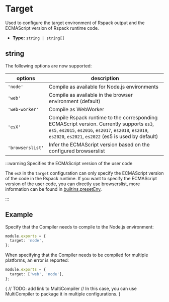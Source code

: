 # Target

Used to configure the target environment of Rspack output and the ECMAScript version of Rspack runtime code.

- **Type:** `string | string[]`

## string

The following options are now supported:

| options          | description                                                                                                                                                                                              |
| ---------------- | -------------------------------------------------------------------------------------------------------------------------------------------------------------------------------------------------------- |
| `'node'`         | Compile as available for Node.js environments                                                                                                                                                            |
| `'web'`          | Compile as available in the browser environment (default)                                                                                                                                                |
| `'web-worker'`   | Compile as WebWorker                                                                                                                                                                                     |
| `'esX'`          | Compile Rspack runtime to the corresponding ECMAScript version. Currently supports `es3`, `es5`, `es2015`, `es2016`, `es2017`, `es2018`, `es2019`, `es2020`, `es2021`, `es2022` (es5 is used by default) |
| `'browserslist'` | Infer the ECMAScript version based on the configured browserslist                                                                                                                                        |

:::warning Specifies the ECMAScript version of the user code

The `esX` in the `target` configuration can only specify the ECMAScript version of the code in the Rspack runtime. If you want to specify the ECMAScript version of the user code, you can directly use browserslist, more information can be found in [builtins.presetEnv](config/builtins#builtinspresetenv).

:::

## Example

Specify that the Compiler needs to compile to the Node.js environment:

```ts title="rspack.config.js"
module.exports = {
  target: 'node',
};
```

When specifying that the Compiler needs to be compiled for multiple platforms, an error is reported:

```ts title="rspack.config.js"
module.exports = {
  target: ['web', 'node'],
};
```

{
// TODO: add link to MultiCompiler
// In this case, you can use MultiCompiler to package it in multiple configurations.
}
